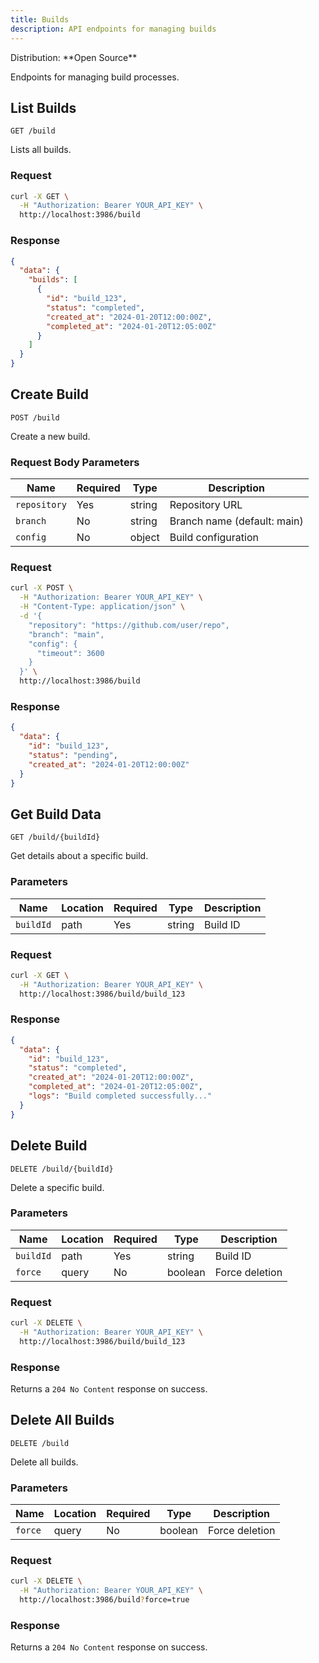 ```yaml
---
title: Builds
description: API endpoints for managing builds
---
```



<Label>
  Distribution: **Open Source**
</Label>

Endpoints for managing build processes.

## List Builds

`GET /build`

Lists all builds.

### Request

```bash
curl -X GET \
  -H "Authorization: Bearer YOUR_API_KEY" \
  http://localhost:3986/build
```

### Response

```json
{
  "data": {
    "builds": [
      {
        "id": "build_123",
        "status": "completed",
        "created_at": "2024-01-20T12:00:00Z",
        "completed_at": "2024-01-20T12:05:00Z"
      }
    ]
  }
}
```

## Create Build

`POST /build`

Create a new build.

### Request Body Parameters

| Name | Required | Type | Description |
|------|----------|------|-------------|
| `repository` | Yes | string | Repository URL |
| `branch` | No | string | Branch name (default: main) |
| `config` | No | object | Build configuration |

### Request

```bash
curl -X POST \
  -H "Authorization: Bearer YOUR_API_KEY" \
  -H "Content-Type: application/json" \
  -d '{
    "repository": "https://github.com/user/repo",
    "branch": "main",
    "config": {
      "timeout": 3600
    }
  }' \
  http://localhost:3986/build
```

### Response

```json
{
  "data": {
    "id": "build_123",
    "status": "pending",
    "created_at": "2024-01-20T12:00:00Z"
  }
}
```

## Get Build Data

`GET /build/{buildId}`

Get details about a specific build.

### Parameters

| Name | Location | Required | Type | Description |
|------|----------|----------|------|-------------|
| `buildId` | path | Yes | string | Build ID |

### Request

```bash
curl -X GET \
  -H "Authorization: Bearer YOUR_API_KEY" \
  http://localhost:3986/build/build_123
```

### Response

```json
{
  "data": {
    "id": "build_123",
    "status": "completed",
    "created_at": "2024-01-20T12:00:00Z",
    "completed_at": "2024-01-20T12:05:00Z",
    "logs": "Build completed successfully..."
  }
}
```

## Delete Build

`DELETE /build/{buildId}`

Delete a specific build.

### Parameters

| Name | Location | Required | Type | Description |
|------|----------|----------|------|-------------|
| `buildId` | path | Yes | string | Build ID |
| `force` | query | No | boolean | Force deletion |

### Request

```bash
curl -X DELETE \
  -H "Authorization: Bearer YOUR_API_KEY" \
  http://localhost:3986/build/build_123
```

### Response

Returns a `204 No Content` response on success.

## Delete All Builds

`DELETE /build`

Delete all builds.

### Parameters

| Name | Location | Required | Type | Description |
|------|----------|----------|------|-------------|
| `force` | query | No | boolean | Force deletion |

### Request

```bash
curl -X DELETE \
  -H "Authorization: Bearer YOUR_API_KEY" \
  http://localhost:3986/build?force=true
```

### Response

Returns a `204 No Content` response on success.
